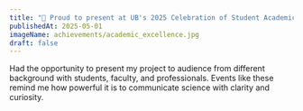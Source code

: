```yaml
---
title: "💙 Proud to present at UB's 2025 Celebration of Student Academic Excellence!"
publishedAt: 2025-05-01
imageName: achievements/academic_excellence.jpg
draft: false
---
```


Had the opportunity to present my project to audience from different background with students, faculty, and professionals. Events like these remind me how powerful it is to communicate science with clarity and curiosity.